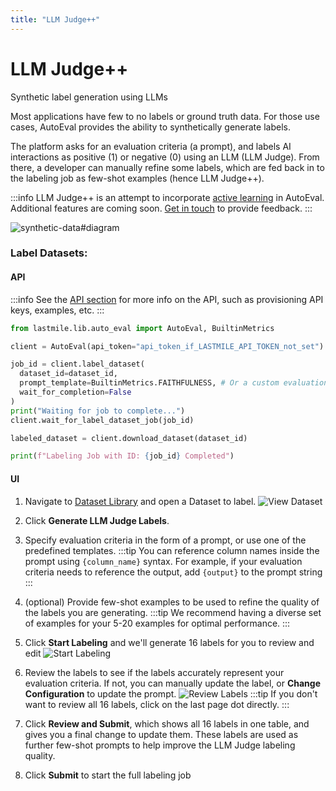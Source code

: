 ```yaml
---
title: "LLM Judge++"
---
```



# LLM Judge++

Synthetic label generation using LLMs

Most applications have few to no labels or ground truth data. For those use cases, AutoEval provides the ability to synthetically generate labels.

The platform asks for an evaluation criteria (a prompt), and labels AI interactions as positive (1) or negative (0) using an LLM (LLM Judge).
From there, a developer can manually refine some labels, which are fed back in to the labeling job as few-shot examples (hence LLM Judge++).

:::info
LLM Judge++ is an attempt to incorporate [active learning](https://en.wikipedia.org/wiki/Active_learning_(machine_learning)) in AutoEval.
Additional features are coming soon. [Get in touch](https://discord.com/invite/xBhNKTetGx) to provide feedback.
:::

![synthetic-data#diagram](https://andrew-dev-s3.s3.amazonaws.com/synth-data-diagram.png)

### Label Datasets:

#### API

:::info
See the [API section](/category/api) for more info on the API, such as provisioning API keys, examples, etc.
:::

<Tabs groupId="label_dataset">
  <TabItem value="python">
  
  ```python title="label_dataset"
from lastmile.lib.auto_eval import AutoEval, BuiltinMetrics

client = AutoEval(api_token="api_token_if_LASTMILE_API_TOKEN_not_set")

job_id = client.label_dataset(
    dataset_id=dataset_id,
    prompt_template=BuiltinMetrics.FAITHFULNESS, # Or a custom evaluation prompt criteria
    wait_for_completion=False
)
print("Waiting for job to complete...")
client.wait_for_label_dataset_job(job_id)

labeled_dataset = client.download_dataset(dataset_id)

print(f"Labeling Job with ID: {job_id} Completed")
```

  </TabItem>
</Tabs>

#### UI

1. Navigate to [Dataset Library](https://lastmileai.dev/datasets) and open a Dataset to label.
![View Dataset](/img/datasets/get_dataset.png)

2. Click **Generate LLM Judge Labels**.
3. Specify evaluation criteria in the form of a prompt, or use one of the predefined templates.
   :::tip
   You can reference column names inside the prompt using `{column_name}` syntax. For example, if your evaluation criteria needs to reference the output, add `{output}` to the prompt string
   :::
4. (optional) Provide few-shot examples to be used to refine the quality of the labels you are generating.
   :::tip
   We recommend having a diverse set of examples for your 5-20 examples for optimal performance.
   :::
5. Click **Start Labeling** and we'll generate 16 labels for you to review and edit
![Start Labeling](/img/labeling/labeling_criteria.png)
6. Review the labels to see if the labels accurately represent your evaluation criteria. 
If not, you can manually update the label, or **Change Configuration** to update the prompt.
![Review Labels](/img/labeling/labeling_review.png)
   :::tip
   If you don't want to review all 16 labels, click on the last page dot directly.
   :::
9. Click **Review and Submit**, which shows all 16 labels in one table, and gives you a final change to update them. 
These labels are used as further few-shot prompts to help improve the LLM Judge labeling quality.
10. Click **Submit** to start the full labeling job
